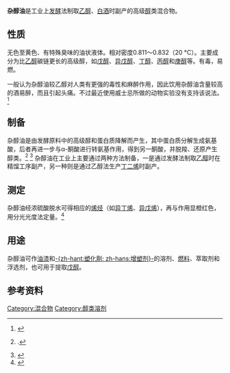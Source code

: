 '''杂醇油'''是工业上[[发酵|发酵]]法制取[[乙醇|乙醇]]、[[白酒|白酒]]时副产的高级[[醇|醇]]类混合物。

== 性质 ==
无色至黄色、有特殊臭味的油状液体。相对密度0.811～0.832（20 °C）。主要成分为比[[乙醇|乙醇]]碳链更长的高级醇，如[[戊醇|戊醇]]、[[异戊醇|异戊醇]]、[[丁醇|丁醇]]、[[丙醇|丙醇]]和[[庚醇|庚醇]]等。有毒，易燃。

一般认为杂醇油较乙醇对人类有更强的毒性和麻醉作用，因此饮用杂醇油含量较高的酒易醉，而且引起头痛。不过最近使用威士忌所做的动物实验没有支持该说法。<ref name="Hori H, Fujii W, Hatanaka Y, Suwa Y.">{{cite journal en|author=Hori H, Fujii W, Hatanaka Y, Suwa Y.|date=Aug 27, 2003|url=http://www.ncbi.nlm.nih.gov/pubmed/12960505|title=Effects of fusel oil on animal hangover models.|journal=National Institute of Health|access-date=2009-12-13|archive-date=2020-04-25|archive-url=https://web.archive.org/web/20200425015421/https://www.ncbi.nlm.nih.gov/pubmed/12960505|dead-url=no}}</ref>

== 制备 ==
杂醇油是由发酵原料中的高级醇和蛋白质降解而产生，其中蛋白质分解生成氨基酸，后者再进一步与α-酮酸进行转氨基作用，得到另一酮酸，并脱羧、还原产生醇类。<ref><!--Ehrlich，1907-->{{citation | last1 = Hazelwood | first1 = Lucie A. | last2 = Daran | first2 = Jean-Marc | last3 = van Maris | first3 = Antonius J. A. | last4 = Pronk | first4 = Jack T. | last5 = Dickinson | first5 = J. Richard | title = The Ehrlich pathway for fusel alcohol production: a century of research on ''Saccharomyces cerevisiae'' metabolism | journal = Appl. Environ. Microbiol. | volume = 74 | issue = 8 | pages = 2259–66 | year = 2008 | pmid = 18281432 | pmc = 2293160 | doi = 10.1128/AEM.02625-07 | url = http://aem.asm.org/cgi/pmidlookup?view=long&pmid=18281432}}.</ref> 
<ref>{{cite book |author= Bruce W. Zoecklein|authorlink= |coauthors= |title= Wine Analysis and Production|year= 1995|publisher= Chapman & Hall|location= |isbn=0-83421-701-5|url= http://books.google.com/books?id=vH8aY4zK5r8C&pg=PA102&lpg=PA102&dq=amino+acid+fusel+oil&source=bl&ots=6HmcE2Hq_U&sig=Zaim4Qr7U-51TSLOs9y-p74t6fs&hl=en&ei=Ys0kS4SrOM2HkAXDv6U-&sa=X&oi=book_result&ct=result&resnum=9&ved=0CCcQ6AEwCA#v=onepage&q=amino%20acid%20fusel%20oil&f=false}}</ref>
杂醇油在工业上主要通过两种方法制备，一是通过发酵法制取[[乙醇|乙醇]]时在精馏工序副产，另一种则是通过乙醇法生产[[丁二烯|丁二烯]]时副产。

== 测定 ==
杂醇油经浓硫酸脱水可得相应的[[烯烃|烯烃]]（如[[异丁烯|异丁烯]]、[[戊烯|异戊烯]]），再与{{link-en|對二甲胺苯甲醛|Para-Dimethylaminobenzaldehyde}}作用显橙红色，用分光光度法定量。<ref>{{Cite web |url=http://210.37.79.13/jingpin/weisheng/syjx09.html |title=实验教学：实习八 白酒中甲醇和杂醇油的测定 - 海南醫學院 - 衛生學 |access-date=2009-12-13 |archive-date=2018-10-03 |archive-url=https://web.archive.org/web/20181003005605/http://210.37.79.13/jingpin/weisheng/syjx09.html |dead-url=no }}</ref>

== 用途 ==
杂醇油可作[[涂料|油漆]]和[[塑化劑|-{zh-hant:塑化劑; zh-hans:增塑剂}-]]的溶剂、[[燃料|燃料]]、萃取剂和浮选剂，也可用于提取[[戊醇|戊醇]]。

== 参考资料 ==
{{reflist}}

[[Category:混合物|Category:混合物]]
[[Category:醇类溶剂|Category:醇类溶剂]]